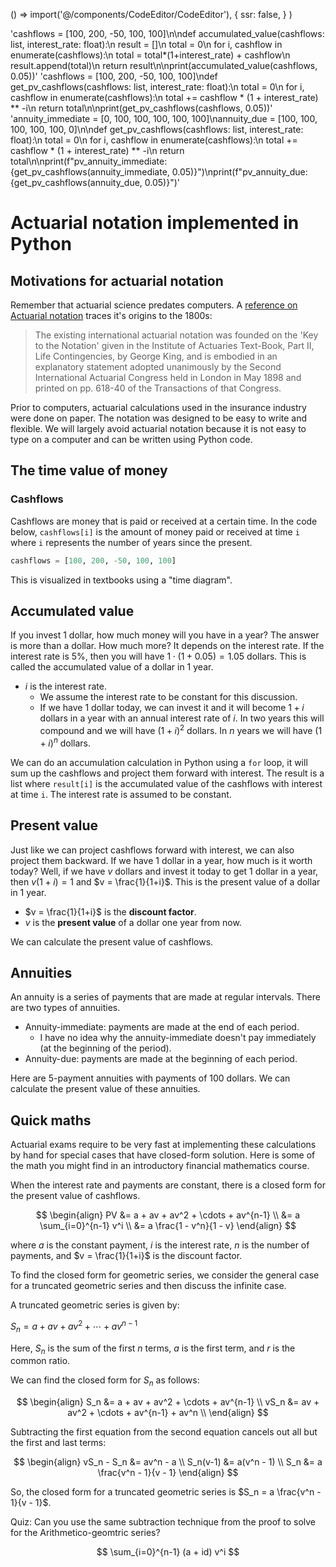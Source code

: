 
  () => import('@/components/CodeEditor/CodeEditor'),
  {
    ssr: false,
  }
)

  'cashflows = [100, 200, -50, 100, 100]\n\ndef accumulated_value(cashflows: list, interest_rate: float):\n    result = []\n    total = 0\n    for i, cashflow in enumerate(cashflows):\n        total = total*(1+interest_rate) + cashflow\n        result.append(total)\n    return result\n\nprint(accumulated_value(cashflows, 0.05))'
  'cashflows = [100, 200, -50, 100, 100]\ndef get_pv_cashflows(cashflows: list, interest_rate: float):\n    total = 0\n    for i, cashflow in enumerate(cashflows):\n        total += cashflow * (1 + interest_rate) ** -i\n    return total\n\nprint(get_pv_cashflows(cashflows, 0.05))'
  'annuity_immediate = [0, 100, 100, 100, 100, 100]\nannuity_due = [100, 100, 100, 100, 100, 0]\n\ndef get_pv_cashflows(cashflows: list, interest_rate: float):\n    total = 0\n    for i, cashflow in enumerate(cashflows):\n        total += cashflow * (1 + interest_rate) ** -i\n    return total\n\nprint(f"pv_annuity_immediate: {get_pv_cashflows(annuity_immediate, 0.05)}")\nprint(f"pv_annuity_due: {get_pv_cashflows(annuity_due, 0.05)}")'

# Actuarial notation implemented in Python

## Motivations for actuarial notation

Remember that actuarial science predates computers. A [reference on Actuarial notation](https://www.casact.org/sites/default/files/database/proceed_proceed49_49123.pdf) traces it's origins to the 1800s:

> The existing international actuarial notation was founded on the 'Key to the
> Notation' given in the Institute of Actuaries Text-Book, Part II, Life Contingencies, by George King, and is embodied in an explanatory statement
> adopted unanimously by the Second International Actuarial Congress held in
> London in May 1898 and printed on pp. 618-40 of the Transactions of that
> Congress.

Prior to computers, actuarial calculations used in the insurance industry were done on paper. The notation was designed to be easy to write and flexible. We will largely avoid actuarial notation because it is not easy to type on a computer and can be written using Python code.

## The time value of money

### Cashflows

Cashflows are money that is paid or received at a certain time. In the code below, `cashflows[i]` is the amount of money paid or received at time `i` where `i` represents the number of years since the present.

```python
cashflows = [100, 200, -50, 100, 100]
```

This is visualized in textbooks using a "time diagram".

<TimeDiagram />

## Accumulated value

If you invest 1 dollar, how much money will you have in a year? The answer is more than a dollar. How much more? It depends on the interest rate. If the interest rate is 5%, then you will have $1 \cdot (1+ 0.05) = 1.05$ dollars. This is called the accumulated value of a dollar in 1 year.

- $i$ is the interest rate.
  - We assume the interest rate to be constant for this discussion.
  - If we have $1$ dollar today, we can invest it and it will become $1+i$ dollars in a year with an annual interest rate of $i$. In two years this will compound and we will have $(1+i)^2$ dollars. In $n$ years we will have $(1+i)^n$ dollars.

We can do an accumulation calculation in Python using a `for` loop, it will sum up the cashflows and project them forward with interest. The result is a list where `result[i]` is the accumulated value of the cashflows with interest at time `i`. The interest rate is assumed to be constant.

<CodeEditor code={code1} />

## Present value

Just like we can project cashflows forward with interest, we can also project them backward. If we have $1$ dollar in a year, how much is it worth today? Well, if we have $v$ dollars and invest it today to get $1$ dollar in a year, then $v(1+i) = 1$ and $v = \frac{1}{1+i}$. This is the present value of a dollar in 1 year.

- $v = \frac{1}{1+i}$ is the **discount factor**.
- $v$ is the **present value** of a dollar one year from now.

We can calculate the present value of cashflows.

<CodeEditor code={code2} />

## Annuities

An annuity is a series of payments that are made at regular intervals. There are two types of annuities.

- Annuity-immediate: payments are made at the end of each period.
  - I have no idea why the annuity-immediate doesn't pay immediately (at the beginning of the period).
- Annuity-due: payments are made at the beginning of each period.

Here are 5-payment annuities with payments of 100 dollars. We can calculate the present value of these annuities.

<CodeEditor code={code3} />

## Quick maths

Actuarial exams require to be very fast at implementing these calculations by hand for special cases that have closed-form solution. Here is some of the math you might find in an introductory financial mathematics course.

When the interest rate and payments are constant, there is a closed form for the present value of cashflows.

$$
\begin{align}
PV &= a + av + av^2 + \cdots + av^{n-1} \\
&= a \sum_{i=0}^{n-1} v^i \\
&= a \frac{1 - v^n}{1 - v}
\end{align}
$$

where $a$ is the constant payment, $i$ is the interest rate, $n$ is the number of payments, and $v = \frac{1}{1+i}$ is the discount factor.

To find the closed form for geometric series, we consider the general case for a truncated geometric series and then discuss the infinite case.

A truncated geometric series is given by:

$S_n = a + av + av^2 + \cdots + av^{n-1}$

Here, $S_n$ is the sum of the first $n$ terms, $a$ is the first term, and $r$ is the common ratio.

We can find the closed form for $S_n$ as follows:

$$
\begin{align}
S_n &= a + av + av^2 + \cdots + av^{n-1} \\
vS_n &= av + av^2 + \cdots + av^{n-1} + av^n \\
\end{align}
$$

Subtracting the first equation from the second equation cancels out all but the first and last terms:

$$
\begin{align}
vS_n - S_n &= av^n - a \\
S_n(v-1) &= a(v^n - 1) \\
S_n &= a \frac{v^n - 1}{v - 1}
\end{align}
$$

So, the closed form for a truncated geometric series is $S_n = a \frac{v^n - 1}{v - 1}$.

Quiz: Can you use the same subtraction technique from the proof to solve for the Arithmetico-geomtric series?

$$
\sum_{i=0}^{n-1} (a + id) v^i
$$
